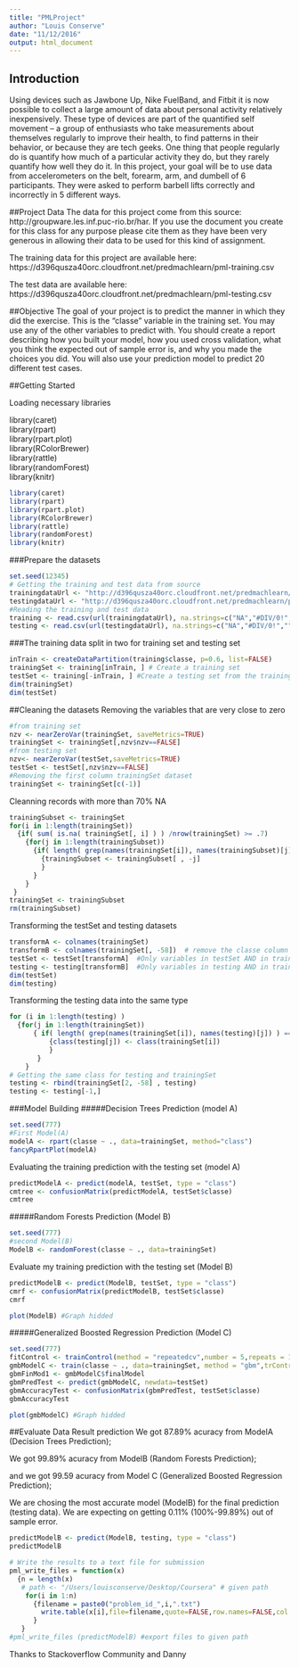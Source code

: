 ```yaml
---
title: "PMLProject"
author: "Louis Conserve"
date: "11/12/2016"
output: html_document
---
```



## Introduction
Using devices such as Jawbone Up, Nike FuelBand, and Fitbit it is now possible to collect a large amount of data about personal activity relatively inexpensively. These type of devices are part of the quantified self movement – a group of enthusiasts who take measurements about themselves regularly to improve their health, to find patterns in their behavior, or because they are tech geeks. One thing that people regularly do is quantify how much of a particular activity they do, but they rarely quantify how well they do it. In this project, your goal will be to use data from accelerometers on the belt, forearm, arm, and dumbell of 6 participants. They were asked to perform barbell lifts correctly and incorrectly in 5 different ways. 

##Project Data
The data for this project come from this source: http://groupware.les.inf.puc-rio.br/har. If you use the document you create for this class for any purpose please cite them as they have been very generous in allowing their data to be used for this kind of assignment.

The training data for this project are available here: https://d396qusza40orc.cloudfront.net/predmachlearn/pml-training.csv

The test data are available here: https://d396qusza40orc.cloudfront.net/predmachlearn/pml-testing.csv

##Objective
The goal of your project is to predict the manner in which they did the exercise. This is the “classe” variable in the training set. You may use any of the other variables to predict with. You should create a report describing how you built your model, how you used cross validation, what you think the expected out of sample error is, and why you made the choices you did. You will also use your prediction model to predict 20 different test cases.

##Getting Started

Loading necessary libraries 

library(caret)    
library(rpart)    
library(rpart.plot)   
library(RColorBrewer)   
library(rattle)   
library(randomForest)   
library(knitr)   

```r
library(caret)
library(rpart)
library(rpart.plot)
library(RColorBrewer)
library(rattle)
library(randomForest)
library(knitr)
```
###Prepare the datasets

```r
set.seed(12345)
# Getting the training and test data from source
trainingdataUrl <- "http://d396qusza40orc.cloudfront.net/predmachlearn/pml-training.csv"
testingdataUrl <- "http://d396qusza40orc.cloudfront.net/predmachlearn/pml-testing.csv"
#Reading the training and test data
training <- read.csv(url(trainingdataUrl), na.strings=c("NA","#DIV/0!",""))
testing <- read.csv(url(testingdataUrl), na.strings=c("NA","#DIV/0!",""))
```

###The training data split in two for training set and testing set
```r
inTrain <- createDataPartition(training$classe, p=0.6, list=FALSE)
trainingSet <- training[inTrain, ] # Create a training set
testSet <- training[-inTrain, ] #Create a testing set from the training data
dim(trainingSet)
dim(testSet)
```

##Cleaning the datasets
Removing the variables that are very close to zero
```r
#from training set
nzv <- nearZeroVar(trainingSet, saveMetrics=TRUE)
trainingSet <- trainingSet[,nzv$nzv==FALSE]
#from testing set
nzv<- nearZeroVar(testSet,saveMetrics=TRUE)
testSet <- testSet[,nzv$nzv==FALSE]
#Removing the first column trainingSet dataset
trainingSet <- trainingSet[c(-1)]
```
Cleanning records with more than 70% NA
```r
trainingSubset <- trainingSet
for(i in 1:length(trainingSet)) 
  {if( sum( is.na( trainingSet[, i] ) ) /nrow(trainingSet) >= .7) 
    {for(j in 1:length(trainingSubset)) 
      {if( length( grep(names(trainingSet[i]), names(trainingSubset)[j]) ) == 1)  
        {trainingSubset <- trainingSubset[ , -j]
        }   
      } 
    }
 }
trainingSet <- trainingSubset
rm(trainingSubset)
```
Transforming the testSet and testing datasets
```r
transformA <- colnames(trainingSet)
transformB <- colnames(trainingSet[, -58])  # remove the classe column
testSet <- testSet[transformA]  #Only variables in testSet AND in trainingSet are kept
testing <- testing[transformB]  #Only variables in testing AND in trainingSet are kept
dim(testSet)
dim(testing)
```
Transforming the testing data into the same type
```r
for (i in 1:length(testing) ) 
  {for(j in 1:length(trainingSet)) 
      { if( length( grep(names(trainingSet[i]), names(testing)[j]) ) == 1)  
          {class(testing[j]) <- class(trainingSet[i])
          }      
       }      
    }
# Getting the same class for testing and trainingSet
testing <- rbind(trainingSet[2, -58] , testing)
testing <- testing[-1,]
```
###Model Building 
#####Decision Trees Prediction (model A)
```r
set.seed(777)
#First Model(A)
modelA <- rpart(classe ~ ., data=trainingSet, method="class")
fancyRpartPlot(modelA)
```

Evaluating the training prediction with the testing set (model A)
```r
predictModelA <- predict(modelA, testSet, type = "class")
cmtree <- confusionMatrix(predictModelA, testSet$classe)
cmtree
```

#####Random Forests Prediction (Model B)
```r
set.seed(777)
#second Model(B)
ModelB <- randomForest(classe ~ ., data=trainingSet)
```

Evaluate my training prediction with the testing set (Model B)
```r
predictModelB <- predict(ModelB, testSet, type = "class")
cmrf <- confusionMatrix(predictModelB, testSet$classe)
cmrf
```

```r
plot(ModelB) #Graph hidded
```

#####Generalized Boosted Regression Prediction (Model C)
```r
set.seed(777)
fitControl <- trainControl(method = "repeatedcv",number = 5,repeats = 1)
gmbModelC <- train(classe ~ ., data=trainingSet, method = "gbm",trControl = fitControl,verbose = FALSE)
gbmFinMod1 <- gmbModelC$finalModel
gbmPredTest <- predict(gmbModelC, newdata=testSet)
gbmAccuracyTest <- confusionMatrix(gbmPredTest, testSet$classe)
gbmAccuracyTest
```

```r
plot(gmbModelC) #Graph hidded
```
 
##Evaluate Data Result prediction 
We got 87.89% acuracy from ModelA (Decision Trees Prediction);

We got 99.89% acuracy from ModelB (Random Forests Prediction);

and we got 99.59 acuracy from Model C (Generalized Boosted Regression Prediction);

We are chosing the most accurate model (ModelB) for the final prediction (testing data). We are expecting on getting 0.11% (100%-99.89%) out of sample error.
```r
predictModelB <- predict(ModelB, testing, type = "class")
predictModelB 

# Write the results to a text file for submission
pml_write_files = function(x)
  {n = length(x)
   # path <- "/Users/louisconserve/Desktop/Coursera" # given path
    for(i in 1:n)
      {filename = paste0("problem_id_",i,".txt")
        write.table(x[i],file=filename,quote=FALSE,row.names=FALSE,col.names=FALSE)
      }
   }
#pml_write_files (predictModelB) #export files to given path
```

Thanks to Stackoverflow Community and Danny